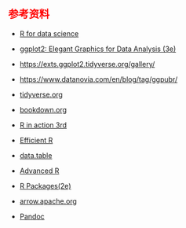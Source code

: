 ## 参考资料 {.unnumbered style="color:red"}

-   [R for data science](https://r4ds.hadley.nz/)

-   [ggplot2: Elegant Graphics for Data Analysis (3e)](https://ggplot2-book.org/)

-   <https://exts.ggplot2.tidyverse.org/gallery/>

-   <https://www.datanovia.com/en/blog/tag/ggpubr/>

-   [tidyverse.org](https://www.tidyverse.org/)

-   [bookdown.org](https://bookdown.org/)

-   [R in action 3rd](https://livebook.manning.com/book/r-in-action-third-edition)

-   [Efficient R](https://csgillespie.github.io/efficientR/)

-   [data.table](https://rdatatable.gitlab.io/data.table/)

-   [Advanced R](https://adv-r.hadley.nz/index.html#other-books)

-   [R Packages(2e)](https://r-pkgs.org/)

-   [arrow.apache.org](https://arrow.apache.org/docs/r/)

-   [Pandoc](https://pandoc.org/)
